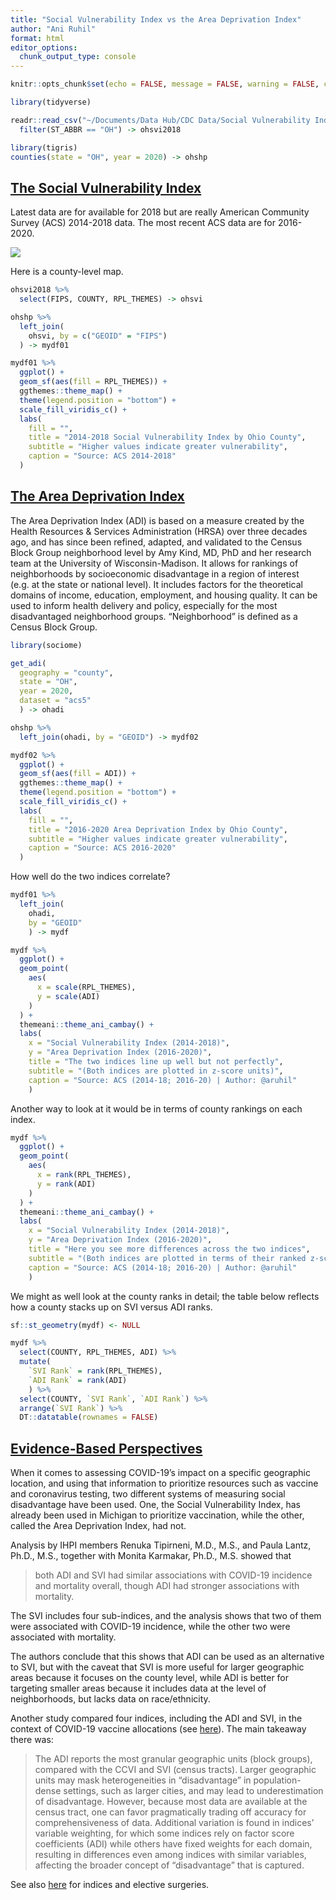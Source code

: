 ```yaml
---
title: "Social Vulnerability Index vs the Area Deprivation Index"
author: "Ani Ruhil"
format: html
editor_options: 
  chunk_output_type: console
---
```


```r
knitr::opts_chunk$set(echo = FALSE, message = FALSE, warning = FALSE, cache = TRUE, fig.align = "center", fig.retina = 3, out.width = "100%")

library(tidyverse)

readr::read_csv("~/Documents/Data Hub/CDC Data/Social Vulnerability Index/data/SVI2018_US_COUNTY.csv") %>%
  filter(ST_ABBR == "OH") -> ohsvi2018

library(tigris)
counties(state = "OH", year = 2020) -> ohshp

```

## [The Social Vulnerability Index](https://www.atsdr.cdc.gov/placeandhealth/svi/documentation/pdf/SVI2018Documentation-H.pdf)

Latest data are for available for 2018 but are really American Community Survey (ACS) 2014-2018 data. The most recent ACS data are for 2016-2020. 

![](https://www.atsdr.cdc.gov/placeandhealth/svi/documentation/pdf/CDC-SVI-Variables.jpg?_=81002)

Here is a county-level map. 

```r
ohsvi2018 %>%
  select(FIPS, COUNTY, RPL_THEMES) -> ohsvi

ohshp %>%
  left_join(
    ohsvi, by = c("GEOID" = "FIPS")
  ) -> mydf01

mydf01 %>%
  ggplot() +
  geom_sf(aes(fill = RPL_THEMES)) +
  ggthemes::theme_map() + 
  theme(legend.position = "bottom") +
  scale_fill_viridis_c() +
  labs(
    fill = "",
    title = "2014-2018 Social Vulnerability Index by Ohio County",
    subtitle = "Higher values indicate greater vulnerability",
    caption = "Source: ACS 2014-2018" 
  )

```


## [The Area Deprivation Index](https://www.neighborhoodatlas.medicine.wisc.edu/)

The Area Deprivation Index (ADI) is based on a measure created by the Health Resources & Services Administration (HRSA) over three decades ago, and has since been refined, adapted, and validated to the Census Block Group neighborhood level by Amy Kind, MD, PhD and her research team at the University of Wisconsin-Madison. It allows for rankings of neighborhoods by socioeconomic disadvantage in a region of interest (e.g. at the state or national level). It includes factors for the theoretical domains of income, education, employment, and housing quality. It can be used to inform health delivery and policy, especially for the most disadvantaged neighborhood groups. "Neighborhood" is defined as a Census Block Group.

```r
library(sociome)

get_adi(
  geography = "county", 
  state = "OH", 
  year = 2020, 
  dataset = "acs5"
  ) -> ohadi

ohshp %>%
  left_join(ohadi, by = "GEOID") -> mydf02

mydf02 %>%
  ggplot() +
  geom_sf(aes(fill = ADI)) +
  ggthemes::theme_map() + 
  theme(legend.position = "bottom") +
  scale_fill_viridis_c() +
  labs(
    fill = "",
    title = "2016-2020 Area Deprivation Index by Ohio County",
    subtitle = "Higher values indicate greater vulnerability",
    caption = "Source: ACS 2016-2020" 
  )
```

How well do the two indices correlate?

```r
mydf01 %>%
  left_join(
    ohadi, 
    by = "GEOID"
    ) -> mydf

mydf %>%
  ggplot() +
  geom_point(
    aes(
      x = scale(RPL_THEMES),
      y = scale(ADI)
    )
  ) +
  themeani::theme_ani_cambay() +
  labs(
    x = "Social Vulnerability Index (2014-2018)",
    y = "Area Deprivation Index (2016-2020)",
    title = "The two indices line up well but not perfectly",
    subtitle = "(Both indices are plotted in z-score units)",
    caption = "Source: ACS (2014-18; 2016-20) | Author: @aruhil"
    )
```

Another way to look at it would be in terms of county rankings on each index. 

```r

mydf %>%
  ggplot() +
  geom_point(
    aes(
      x = rank(RPL_THEMES),
      y = rank(ADI)
    )
  ) +
  themeani::theme_ani_cambay() +
  labs(
    x = "Social Vulnerability Index (2014-2018)",
    y = "Area Deprivation Index (2016-2020)",
    title = "Here you see more differences across the two indices",
    subtitle = "(Both indices are plotted in terms of their ranked z-scores)",
    caption = "Source: ACS (2014-18; 2016-20) | Author: @aruhil"
    )

```

We might as well look at the county ranks in detail; the table below reflects how a county stacks up on SVI versus ADI ranks. 

```r
sf::st_geometry(mydf) <- NULL

mydf %>%
  select(COUNTY, RPL_THEMES, ADI) %>%
  mutate(
    `SVI Rank` = rank(RPL_THEMES),
    `ADI Rank` = rank(ADI)
    ) %>%
  select(COUNTY, `SVI Rank`, `ADI Rank`) %>%
  arrange(`SVI Rank`) %>%
  DT::datatable(rownames = FALSE)
```


## [Evidence-Based Perspectives](https://ihpi.umich.edu/sites/default/files/2021-06/ADIvSVI-COVID-MI_brief_Tipirneni_050521.pdf)

When it comes to assessing COVID-19's impact on a specific geographic location, and using that information to prioritize resources such as vaccine and coronavirus testing, two different systems of measuring social disadvantage have been used. One, the Social Vulnerability Index, has already been used in Michigan to prioritize vaccination, while the other, called the Area Deprivation Index, had not. 

Analysis by IHPI members Renuka Tipirneni, M.D., M.S., and Paula Lantz, Ph.D., M.S., together with Monita Karmakar, Ph.D., M.S. showed that 

> both ADI and SVI had similar associations with COVID-19 incidence and mortality overall, though ADI had stronger associations with mortality. 

The SVI includes four sub-indices, and the analysis shows that two of them were associated with COVID-19 incidence, while the other two were associated with mortality.

The authors conclude that this shows that ADI can be used as an alternative to SVI, but with the caveat that SVI is more useful for larger geographic areas because it focuses on the county level, while ADI is better for targeting smaller areas because it includes data at the level of neighborhoods, but lacks data on race/ethnicity.  

Another study compared four indices, including the ADI and SVI, in the context of COVID-19 vaccine allocations (see [here](https://jama.jamanetwork.com/article.aspx?doi=10.1001/jamahealthforum.2021.4501&utm_campaign=articlePDF%26utm_medium=articlePDFlink%26utm_source=articlePDF%26utm_content=jamahealthforum.2021.4501)). The main takeaway there was:

> The ADI reports the most granular geographic units (block groups), compared
with the CCVI and SVI (census tracts). Larger geographic units may mask heterogeneities in “disadvantage” in population-dense settings, such as larger cities, and may lead to underestimation of disadvantage. However, because most data are available at the census tract, one can favor pragmatically trading off accuracy for comprehensiveness of data. Additional variation is found in indices’ variable weighting, for which some indices rely on factor score coefficients (ADI) while others have fixed weights for each domain, resulting in differences even among indices with similar variables, affecting the broader concept of “disadvantage” that is captured.

See also [here](https://doi-org.proxy.library.ohio.edu/10.1016/j.jss.2020.07.002) for indices and elective surgeries. 


